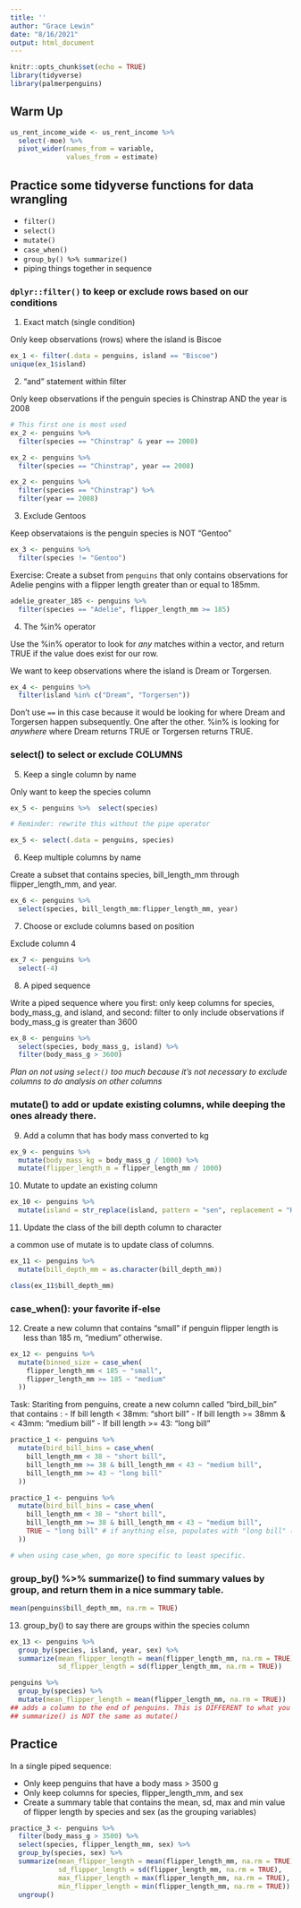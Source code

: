 ```yaml
---
title: ''
author: "Grace Lewin"
date: "8/16/2021"
output: html_document
---
```


```r
knitr::opts_chunk$set(echo = TRUE)
library(tidyverse)
library(palmerpenguins)
```

## Warm Up

```r
us_rent_income_wide <- us_rent_income %>% 
  select(-moe) %>% 
  pivot_wider(names_from = variable,
              values_from = estimate)
```


## Practice some tidyverse functions for data wrangling

- `filter()`
- `select()`
- `mutate()`
- `case_when()`
- `group_by() %>% summarize()`
- piping things together in sequence

### `dplyr::filter()` to keep or exclude rows based on our conditions

1. Exact match (single condition)

Only keep observations (rows) where the island is Biscoe
```r
ex_1 <- filter(.data = penguins, island == "Biscoe")
unique(ex_1$island)
```

2. "and" statement within filter

Only keep observations if the penguin species is Chinstrap AND the year is 2008

```r
# This first one is most used
ex_2 <- penguins %>% 
  filter(species == "Chinstrap" & year == 2008)

ex_2 <- penguins %>% 
  filter(species == "Chinstrap", year == 2008)

ex_2 <- penguins %>% 
  filter(species == "Chinstrap") %>% 
  filter(year == 2008)
```

3. Exclude Gentoos

Keep observataions is the penguin species is NOT "Gentoo"

```r
ex_3 <- penguins %>% 
  filter(species != "Gentoo")
```

Exercise: Create a subset from `penguins` that only contains observations for Adelie pengins with a flipper length greater than or equal to 185mm.

```r
adelie_greater_185 <- penguins %>% 
  filter(species == "Adelie", flipper_length_mm >= 185)
```

4. The %in% operator

Use the %in% operator to look for *any* matches within a vector, and return TRUE if the value does exist for our row. 

We want to keep observations where the island is Dream or Torgersen.

```r
ex_4 <- penguins %>% 
  filter(island %in% c("Dream", "Torgersen"))
```

Don't use `==` in this case because it would be looking for where Dream and Torgersen happen subsequently. One after the other.
%in% is looking for *anywhere* where Dream returns TRUE or Torgersen returns TRUE.

### select() to select or exclude COLUMNS

5. Keep a single column by name

Only want to keep the species column

```r
ex_5 <- penguins %>%  select(species)

# Reminder: rewrite this without the pipe operator

ex_5 <- select(.data = penguins, species)
```

6. Keep multiple columns by name

Create a subset that contains species, bill_length_mm through flipper_length_mm, and year.

```r
ex_6 <- penguins %>% 
  select(species, bill_length_mm:flipper_length_mm, year)
```

7. Choose or exclude columns based on position

Exclude column 4
```r
ex_7 <- penguins %>% 
  select(-4)
```


8. A piped sequence

Write a piped sequence where you first: only keep columns for species, body_mass_g, and island, and second: filter to only include observations if body_mass_g is greater than 3600
```r
ex_8 <- penguins %>% 
  select(species, body_mass_g, island) %>% 
  filter(body_mass_g > 3600)
```

*Plan on not using `select()` too much because it's not necessary to exclude columns to do analysis on other columns*

### mutate() to add or update existing columns, while deeping the ones already there.

9. Add a column that has body mass converted to kg

```r
ex_9 <- penguins %>% 
  mutate(body_mass_kg = body_mass_g / 1000) %>% 
  mutate(flipper_length_m = flipper_length_mm / 1000)
```

10. Mutate to update an existing column

```r
ex_10 <- penguins %>% 
  mutate(island = str_replace(island, pattern = "sen", replacement = "HOORAY!"))
```


11. Update the class of the bill depth column to character

a common use of mutate is to update class of columns.
```r
ex_11 <- penguins %>% 
  mutate(bill_depth_mm = as.character(bill_depth_mm))

class(ex_11$bill_depth_mm)
```

### case_when(): your favorite if-else

12. Create a new column that contains "small" if penguin flipper length is less than 185 m, "medium" otherwise.

```r
ex_12 <- penguins %>% 
  mutate(binned_size = case_when(
    flipper_length_mm < 185 ~ "small",
    flipper_length_mm >= 185 ~ "medium"
  ))
```

Task: Stariting from penguins, create a new column called "bird_bill_bin" that contains :
- If bill length < 38mm: "short bill"
- If bill length >= 38mm & < 43mm: "medium bill"
- If bill length >= 43: "long bill"

```r
practice_1 <- penguins %>% 
  mutate(bird_bill_bins = case_when(
    bill_length_mm < 38 ~ "short bill",
    bill_length_mm >= 38 & bill_length_mm < 43 ~ "medium bill",
    bill_length_mm >= 43 ~ "long bill"
  ))

practice_1 <- penguins %>% 
  mutate(bird_bill_bins = case_when(
    bill_length_mm < 38 ~ "short bill",
    bill_length_mm >= 38 & bill_length_mm < 43 ~ "medium bill",
    TRUE ~ "long bill" # if anything else, populates with "long bill" (but also nas if not removed first). This statement has to come last. Otherwise it will give "long bill" for everything if it is put first.
  ))

# when using case_when, go more specific to least specific.
```


### group_by() %>% summarize() to find summary values by group, and return them in a nice summary table.

```r
mean(penguins$bill_depth_mm, na.rm = TRUE)
```

13. group_by() to say there are groups within the species column

```r
ex_13 <- penguins %>% 
  group_by(species, island, year, sex) %>% 
  summarize(mean_flipper_length = mean(flipper_length_mm, na.rm = TRUE),
            sd_flipper_length = sd(flipper_length_mm, na.rm = TRUE))

penguins %>% 
  group_by(species) %>% 
  mutate(mean_flipper_length = mean(flipper_length_mm, na.rm = TRUE))
## adds a column to the end of penguins. This is DIFFERENT to what you get with the above code. 
## summarize() is NOT the same as mutate()
```

## Practice

In a single piped sequence:

- Only keep penguins that have a body mass > 3500 g
- Only keep columns for species, flipper_length_mm, and sex
- Create a summary table that contains the mean, sd, max and min value of flipper length by species and sex (as the grouping variables)

```r
practice_3 <- penguins %>% 
  filter(body_mass_g > 3500) %>% 
  select(species, flipper_length_mm, sex) %>% 
  group_by(species, sex) %>% 
  summarize(mean_flipper_length = mean(flipper_length_mm, na.rm = TRUE),
            sd_flipper_length = sd(flipper_length_mm, na.rm = TRUE),
            max_flipper_length = max(flipper_length_mm, na.rm = TRUE),
            min_flipper_length = min(flipper_length_mm, na.rm = TRUE)) %>% 
  ungroup()
```


